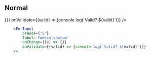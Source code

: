 
## Normal

<Example>
    <FnrInput
        bredde={"S"}
        label='Fødeselsdatum'
        onChange={(e) => {}}
        onValidate={(valid) => {console.log(`Valid? ${valid}`)}}
    />
</Example>

```jsx
    <FnrInput
        bredde={"S"}
        label='Fødeselsdatum'
        onChange={(e) => {}}
        onValidate={(valid) => {console.log(`Valid? ${valid}`)}}
    />
```